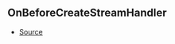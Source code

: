 ## OnBeforeCreateStreamHandler



- [Source](https://github.com/Androz2091/discord-player/blob/e435396/packages/discord-player/src/Structures/GuildQueue/GuildQueue.ts#L46)